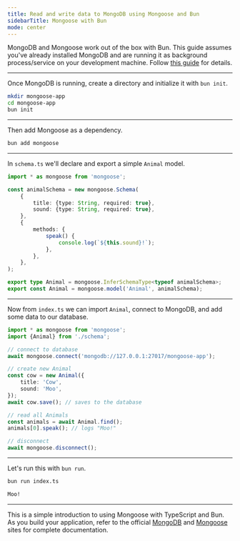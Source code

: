 ```yaml
---
title: Read and write data to MongoDB using Mongoose and Bun
sidebarTitle: Mongoose with Bun
mode: center
---
```


MongoDB and Mongoose work out of the box with Bun. This guide assumes you've already installed MongoDB and are running it as background process/service on your development machine. Follow [this guide](https://www.mongodb.com/docs/manual/installation/) for details.

---

Once MongoDB is running, create a directory and initialize it with `bun init`.

```sh terminal icon="terminal"
mkdir mongoose-app
cd mongoose-app
bun init
```

---

Then add Mongoose as a dependency.

```sh terminal icon="terminal"
bun add mongoose
```

---

In `schema.ts` we'll declare and export a simple `Animal` model.

```ts schema.ts icon="/icons/typescript.svg"
import * as mongoose from 'mongoose';

const animalSchema = new mongoose.Schema(
	{
		title: {type: String, required: true},
		sound: {type: String, required: true},
	},
	{
		methods: {
			speak() {
				console.log(`${this.sound}!`);
			},
		},
	},
);

export type Animal = mongoose.InferSchemaType<typeof animalSchema>;
export const Animal = mongoose.model('Animal', animalSchema);
```

---

Now from `index.ts` we can import `Animal`, connect to MongoDB, and add some data to our database.

```ts index.ts icon="/icons/typescript.svg"
import * as mongoose from 'mongoose';
import {Animal} from './schema';

// connect to database
await mongoose.connect('mongodb://127.0.0.1:27017/mongoose-app');

// create new Animal
const cow = new Animal({
	title: 'Cow',
	sound: 'Moo',
});
await cow.save(); // saves to the database

// read all Animals
const animals = await Animal.find();
animals[0].speak(); // logs "Moo!"

// disconnect
await mongoose.disconnect();
```

---

Let's run this with `bun run`.

```bash terminal icon="terminal"
bun run index.ts
```

```txt
Moo!
```

---

This is a simple introduction to using Mongoose with TypeScript and Bun. As you build your application, refer to the official [MongoDB](https://docs.mongodb.com/) and [Mongoose](https://mongoosejs.com/docs/) sites for complete documentation.
